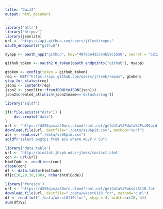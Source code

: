 ```yaml
---
title: "Quiz2"
output: html_document
---
```


```R
library('httr')
library('httpuv')
library(jsonlite)
url <- "https://api.github.com/users/jtleek/repos"
oauth_endpoints("github")

myapp <- oauth_app("github", key="49f83e4153a4b58cbb58", secret = "6212cea3f7533facd2343f690b962a312197b6a0")

github_token <- oauth2.0_token(oauth_endpoints("github"), myapp)

gtoken <- config(token = github_token)
req <- GET("https://api.github.com/users/jtleek/repos", gtoken)
stop_for_status(req)
json1 <- content(req)
json2 <- jsonlite::fromJSON(toJSON(json1))
json2$created_at[which(json2$name=='datasharing')]
```


```r
library('sqldf')

if(!file.exists("data")) {
    dir.create("data")
}
url <- 'https://d396qusza40orc.cloudfront.net/getdata%2Fdata%2Fss06pid.csv'
download.file(url, destfile="./data/ss06pid.csv", method="curl")
acs <- read.csv("./data/ss06pid.csv")
sqldf("select pwgtp1 from acs where AGEP < 50")
```


```r
library('data.table')
url <- 'http://biostat.jhsph.edu/~jleek/contact.html'
con <- url(url)
htmlCode <- readLines(con)
close(con)
df <- data.table(htmlCode)
df[c(10,20,30,100), nchar(htmlCode)]
```

```r
library('foreign')
url <- 'https://d396qusza40orc.cloudfront.net/getdata%2Fwksst8110.for'
download.file(url, destfile="./data/wksst8110.for", method="curl")
df <- read.fwf("./data/wksst8110.for", skip = 4, widths=c(28, 4))
sum(df$V2)
```